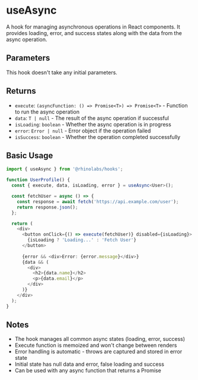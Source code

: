 # useAsync

A hook for managing asynchronous operations in React components. It provides loading, error, and success states along with the data from the async operation.

## Parameters

This hook doesn't take any initial parameters.

## Returns

- `execute`: `(asyncFunction: () => Promise<T>) => Promise<T>` - Function to run the async operation
- `data`: `T | null` - The result of the async operation if successful
- `isLoading`: `boolean` - Whether the async operation is in progress
- `error`: `Error | null` - Error object if the operation failed
- `isSuccess`: `boolean` - Whether the operation completed successfully

## Basic Usage

```typescript
import { useAsync } from '@rhinolabs/hooks';

function UserProfile() {
  const { execute, data, isLoading, error } = useAsync<User>();

  const fetchUser = async () => {
    const response = await fetch('https://api.example.com/user');
    return response.json();
  };

  return (
    <div>
      <button onClick={() => execute(fetchUser)} disabled={isLoading}>
        {isLoading ? 'Loading...' : 'Fetch User'}
      </button>
      
      {error && <div>Error: {error.message}</div>}
      {data && (
        <div>
          <h2>{data.name}</h2>
          <p>{data.email}</p>
        </div>
      )}
    </div>
  );
}
```

## Notes

- The hook manages all common async states (loading, error, success)
- Execute function is memoized and won't change between renders
- Error handling is automatic - throws are captured and stored in error state
- Initial state has null data and error, false loading and success
- Can be used with any async function that returns a Promise
